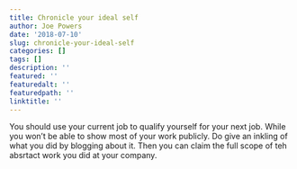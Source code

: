 ```yaml
---
title: Chronicle your ideal self
author: Joe Powers
date: '2018-07-10'
slug: chronicle-your-ideal-self
categories: []
tags: []
description: ''
featured: ''
featuredalt: ''
featuredpath: ''
linktitle: ''
---
```


You should use your current job to qualify yourself for your next job. While you won't be able to show most of your work publicly. Do give an inkling of what you did by blogging about it. Then you can claim the full scope of teh absrtact work you did at your company.